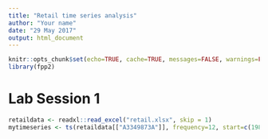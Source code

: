 ```yaml
---
title: "Retail time series analysis"
author: "Your name"
date: "29 May 2017"
output: html_document
---
```


```r
knitr::opts_chunk$set(echo=TRUE, cache=TRUE, messages=FALSE, warnings=FALSE)
library(fpp2)
```

# Lab Session 1

```r
retaildata <- readxl::read_excel("retail.xlsx", skip = 1)
mytimeseries <- ts(retaildata[["A3349873A"]], frequency=12, start=c(1982,4))
```

